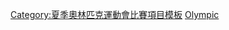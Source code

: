 {{template category |type=navbox |topic=[[夏季奧林匹克運動會足球比賽|夏季奧林匹克運動會足球比賽]]}}

[[Category:夏季奧林匹克運動會比賽項目模板|Category:夏季奧林匹克運動會比賽項目模板]]
[[Category:國際足球賽事導航模板|Olympic]]